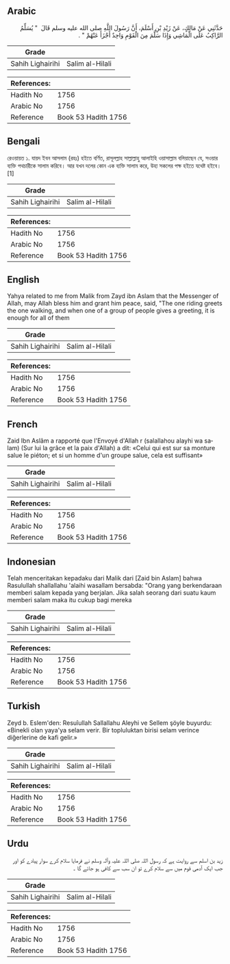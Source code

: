 ## Arabic


<div dir="rtl" lang="ar" style={{fontSize:'larger',backgroundColor:'#f8f9fa',padding:20}}>
حَدَّثَنِي عَنْ مَالِكٍ، عَنْ زَيْدِ بْنِ أَسْلَمَ، أَنَّ رَسُولَ اللَّهِ صلى الله عليه وسلم قَالَ ‏ "‏ يُسَلِّمُ الرَّاكِبُ عَلَى الْمَاشِي وَإِذَا سَلَّمَ مِنَ الْقَوْمِ وَاحِدٌ أَجْزَأَ عَنْهُمْ ‏"‏ ‏.‏
</div>
<div style={{backgroundColor:'#f8f9fa',padding:20, marginBottom: 10}}><table> <thead> <tr> <th>Grade</th> <th></th> </tr> </thead> <tbody> <tr><td>Sahih Lighairihi</td><td>Salim al-Hilali</td></tr></tbody></table><table> <thead> <tr> <th>References:</th> <th></th> </tr> </thead> <tbody><tr><td>Hadith No</td><td>1756</td></tr><tr><td>Arabic No</td><td>1756</td></tr><tr><td>Reference</td><td>Book 53 Hadith 1756</td></tr></tbody></table></div>

## Bengali


<div dir="ltr" lang="bn" style={{fontSize:'larger',backgroundColor:'#f8f9fa',padding:20}}>
রেওয়ায়ত ১. যায়দ ইবন আসলাম (রহঃ) হইতে বর্ণিত, রাসূলল্লাহ সাল্লাল্লাহু আলাইহি ওয়াসাল্লাম বলিয়াছেন যে, সওয়ার ব্যক্তি পথচারীকে সালাম করিবে। আর যখন দলের কোন এক ব্যক্তি সালাম করে, উহা সকলের পক্ষ হইতে যথেষ্ট হইবে।[1]
</div>
<div style={{backgroundColor:'#f8f9fa',padding:20, marginBottom: 10}}><table> <thead> <tr> <th>Grade</th> <th></th> </tr> </thead> <tbody> <tr><td>Sahih Lighairihi</td><td>Salim al-Hilali</td></tr></tbody></table><table> <thead> <tr> <th>References:</th> <th></th> </tr> </thead> <tbody><tr><td>Hadith No</td><td>1756</td></tr><tr><td>Arabic No</td><td>1756</td></tr><tr><td>Reference</td><td>Book 53 Hadith 1756</td></tr></tbody></table></div>

## English


<div dir="ltr" lang="en" style={{fontSize:'larger',backgroundColor:'#f8f9fa',padding:20}}>
Yahya related to me from Malik from Zayd ibn Aslam that the Messenger of Allah, may Allah bless him and grant him peace, said, "The one riding greets the one walking, and when one of a group of people gives a greeting, it is enough for all of them
</div>
<div style={{backgroundColor:'#f8f9fa',padding:20, marginBottom: 10}}><table> <thead> <tr> <th>Grade</th> <th></th> </tr> </thead> <tbody> <tr><td>Sahih Lighairihi</td><td>Salim al-Hilali</td></tr></tbody></table><table> <thead> <tr> <th>References:</th> <th></th> </tr> </thead> <tbody><tr><td>Hadith No</td><td>1756</td></tr><tr><td>Arabic No</td><td>1756</td></tr><tr><td>Reference</td><td>Book 53 Hadith 1756</td></tr></tbody></table></div>

## French


<div dir="ltr" lang="fr" style={{fontSize:'larger',backgroundColor:'#f8f9fa',padding:20}}>
Zaid Ibn Aslâm a rapporté que l'Envoyé d'Allah r (salallahou alayhi wa salam) (Sur lui la grâce et la paix d'Allah) a dit: «Celui qui est sur sa monture salue le piéton; et si un homme d'un groupe salue, cela est suffisant»
</div>
<div style={{backgroundColor:'#f8f9fa',padding:20, marginBottom: 10}}><table> <thead> <tr> <th>Grade</th> <th></th> </tr> </thead> <tbody> <tr><td>Sahih Lighairihi</td><td>Salim al-Hilali</td></tr></tbody></table><table> <thead> <tr> <th>References:</th> <th></th> </tr> </thead> <tbody><tr><td>Hadith No</td><td>1756</td></tr><tr><td>Arabic No</td><td>1756</td></tr><tr><td>Reference</td><td>Book 53 Hadith 1756</td></tr></tbody></table></div>

## Indonesian


<div dir="ltr" lang="id" style={{fontSize:'larger',backgroundColor:'#f8f9fa',padding:20}}>
Telah menceritakan kepadaku dari Malik dari [Zaid bin Aslam] bahwa Rasulullah shallallahu 'alaihi wasallam bersabda: "Orang yang berkendaraan memberi salam kepada yang berjalan. Jika salah seorang dari suatu kaum memberi salam maka itu cukup bagi mereka
</div>
<div style={{backgroundColor:'#f8f9fa',padding:20, marginBottom: 10}}><table> <thead> <tr> <th>Grade</th> <th></th> </tr> </thead> <tbody> <tr><td>Sahih Lighairihi</td><td>Salim al-Hilali</td></tr></tbody></table><table> <thead> <tr> <th>References:</th> <th></th> </tr> </thead> <tbody><tr><td>Hadith No</td><td>1756</td></tr><tr><td>Arabic No</td><td>1756</td></tr><tr><td>Reference</td><td>Book 53 Hadith 1756</td></tr></tbody></table></div>

## Turkish


<div dir="ltr" lang="tr" style={{fontSize:'larger',backgroundColor:'#f8f9fa',padding:20}}>
Zeyd b. Eslem'den: Resuîullah Sallallahu Aleyhi ve Sellem şöyle buyurdu: «Binekli olan yaya'ya selam verir. Bir topluluktan birisi selam verince diğerlerine de kafi gelir.»
</div>
<div style={{backgroundColor:'#f8f9fa',padding:20, marginBottom: 10}}><table> <thead> <tr> <th>Grade</th> <th></th> </tr> </thead> <tbody> <tr><td>Sahih Lighairihi</td><td>Salim al-Hilali</td></tr></tbody></table><table> <thead> <tr> <th>References:</th> <th></th> </tr> </thead> <tbody><tr><td>Hadith No</td><td>1756</td></tr><tr><td>Arabic No</td><td>1756</td></tr><tr><td>Reference</td><td>Book 53 Hadith 1756</td></tr></tbody></table></div>

## Urdu


<div dir="rtl" lang="ur" style={{fontSize:'larger',backgroundColor:'#f8f9fa',padding:20}}>
زید بن اسلم سے روایت ہے کہ رسول اللہ صلی اللہ علیہ وآلہ وسلم نے فرمایا سلام کرے سوار پیادے کو اور جب ایک آدمی قوم میں سے سلام کرے تو ان سب سے کافی ہو جائے گا ۔
</div>
<div style={{backgroundColor:'#f8f9fa',padding:20, marginBottom: 10}}><table> <thead> <tr> <th>Grade</th> <th></th> </tr> </thead> <tbody> <tr><td>Sahih Lighairihi</td><td>Salim al-Hilali</td></tr></tbody></table><table> <thead> <tr> <th>References:</th> <th></th> </tr> </thead> <tbody><tr><td>Hadith No</td><td>1756</td></tr><tr><td>Arabic No</td><td>1756</td></tr><tr><td>Reference</td><td>Book 53 Hadith 1756</td></tr></tbody></table></div>